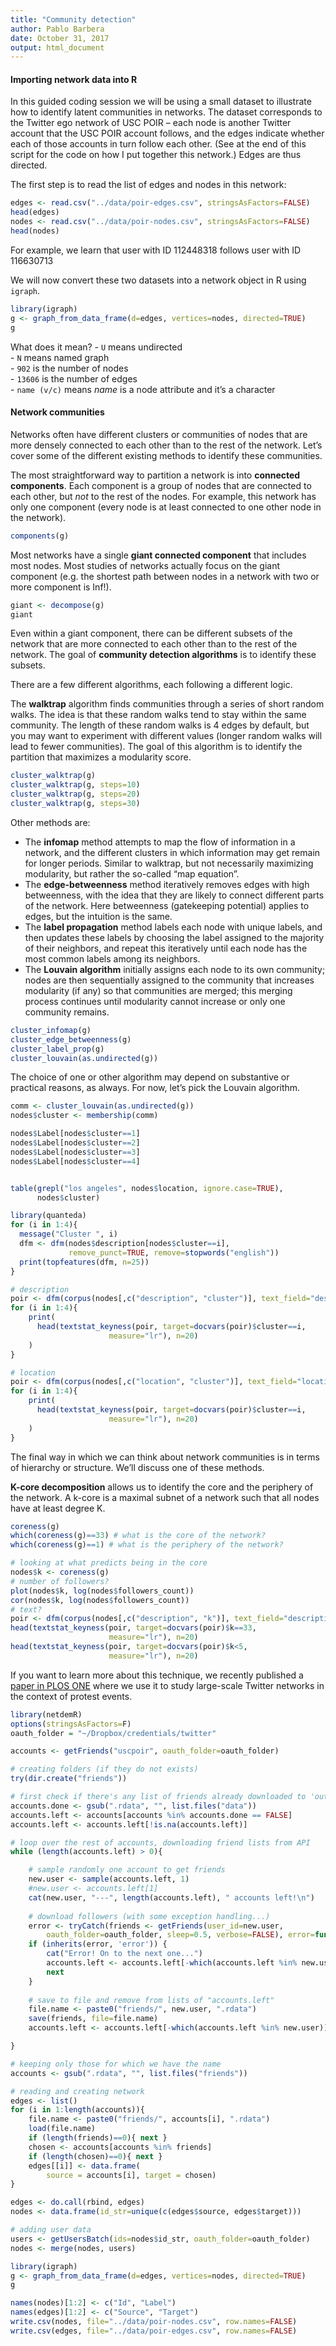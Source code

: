 ```yaml
---
title: "Community detection"
author: Pablo Barbera
date: October 31, 2017
output: html_document
---
```


#### Importing network data into R

In this guided coding session we will be using a small dataset to illustrate how to identify latent communities in networks. The dataset corresponds to the Twitter ego network of USC POIR -- each node is another Twitter account that the USC POIR account follows, and the edges indicate whether each of those accounts in turn follow each other. (See at the end of this script for the code on how I put together this network.) Edges are thus directed.

The first step is to read the list of edges and nodes in this network:

```r
edges <- read.csv("../data/poir-edges.csv", stringsAsFactors=FALSE)
head(edges)
nodes <- read.csv("../data/poir-nodes.csv", stringsAsFactors=FALSE)
head(nodes)
```

For example, we learn that user with ID 112448318 follows user with ID 116630713

We will now convert these two datasets into a network object in R using `igraph`.

```r
library(igraph)
g <- graph_from_data_frame(d=edges, vertices=nodes, directed=TRUE)
g
```

What does it mean?
- `U` means undirected  
- `N` means named graph  
- `902` is the number of nodes  
- `13606` is the number of edges  
- `name (v/c)` means _name_ is a node attribute and it's a character  

#### Network communities

Networks often have different clusters or communities of nodes that are more densely connected to each other than to the rest of the network. Let's cover some of the different existing methods to identify these communities.

The most straightforward way to partition a network is into __connected components__. Each component is a group of nodes that are connected to each other, but _not_ to the rest of the nodes. For example, this network has only one component (every node is at least connected to one other node in the network).

```r
components(g)
```

Most networks have a single __giant connected component__ that includes most nodes. Most studies of networks actually focus on the giant component (e.g. the shortest path between nodes in a network with two or more component is Inf!).

```r
giant <- decompose(g)
giant
```

Even within a giant component, there can be different subsets of the network that are more connected to each other than to the rest of the network. The goal of __community detection algorithms__ is to identify these subsets.

There are a few different algorithms, each following a different logic. 

The __walktrap__ algorithm finds communities through a series of short random walks. The idea is that these random walks tend to stay within the same community. The length of these random walks is 4 edges by default, but you may want to experiment with different values (longer random walks will lead to fewer communities). The goal of this algorithm is to identify the partition that maximizes a modularity score.

```r
cluster_walktrap(g)
cluster_walktrap(g, steps=10)
cluster_walktrap(g, steps=20)
cluster_walktrap(g, steps=30)
```

Other methods are:

- The __infomap__ method attempts to map the flow of information in a network, and the different clusters in which information may get remain for longer periods. Similar to walktrap, but not necessarily maximizing modularity, but rather the so-called "map equation".
- The __edge-betweenness__ method iteratively removes edges with high betweenness, with the idea that they are likely to connect different parts of the network. Here betweenness (gatekeeping potential) applies to edges, but the intuition is the same.
- The __label propagation__ method labels each node with unique labels, and then updates these labels by choosing the label assigned to the majority of their neighbors, and repeat this iteratively until each node has the most common labels among its neighbors.
- The __Louvain algorithm__ initially assigns each node to its own community; nodes are then sequentially assigned to the community that increases modularity (if any) so that communities are merged; this merging process continues until modularity cannot increase or only one community remains.

```r
cluster_infomap(g)
cluster_edge_betweenness(g)
cluster_label_prop(g)
cluster_louvain(as.undirected(g))
```

The choice of one or other algorithm may depend on substantive or practical reasons, as always. For now, let's pick the Louvain algorithm.

```r
comm <- cluster_louvain(as.undirected(g))
nodes$cluster <- membership(comm)
```

```r
nodes$Label[nodes$cluster==1]
nodes$Label[nodes$cluster==2]
nodes$Label[nodes$cluster==3]
nodes$Label[nodes$cluster==4]


table(grepl("los angeles", nodes$location, ignore.case=TRUE), 
      nodes$cluster)

library(quanteda)
for (i in 1:4){
  message("Cluster ", i)
  dfm <- dfm(nodes$description[nodes$cluster==i],
             remove_punct=TRUE, remove=stopwords("english"))
  print(topfeatures(dfm, n=25))
}

# description
poir <- dfm(corpus(nodes[,c("description", "cluster")], text_field="description"))
for (i in 1:4){
    print(
      head(textstat_keyness(poir, target=docvars(poir)$cluster==i,
                      measure="lr"), n=20)
    )
}

# location
poir <- dfm(corpus(nodes[,c("location", "cluster")], text_field="location"))
for (i in 1:4){
    print(
      head(textstat_keyness(poir, target=docvars(poir)$cluster==i,
                      measure="lr"), n=20)
    )
}

```

The final way in which we can think about network communities is in terms of hierarchy or structure. We'll discuss one of these methods.

__K-core decomposition__ allows us to identify the core and the periphery of the network. A k-core is a maximal subnet of a network such that all nodes have at least degree K.

```r
coreness(g)
which(coreness(g)==33) # what is the core of the network?
which(coreness(g)==1) # what is the periphery of the network?

# looking at what predicts being in the core
nodes$k <- coreness(g)
# number of followers?
plot(nodes$k, log(nodes$followers_count))
cor(nodes$k, log(nodes$followers_count))
# text?
poir <- dfm(corpus(nodes[,c("description", "k")], text_field="description"))
head(textstat_keyness(poir, target=docvars(poir)$k==33,
                      measure="lr"), n=20)
head(textstat_keyness(poir, target=docvars(poir)$k<5,
                      measure="lr"), n=20)

```

If you want to learn more about this technique, we recently published a [paper in PLOS ONE](http://journals.plos.org/plosone/article?id=10.1371/journal.pone.0143611) where we use it to study large-scale Twitter networks in the context of protest events.




```r
library(netdemR)
options(stringsAsFactors=F)
oauth_folder = "~/Dropbox/credentials/twitter"

accounts <- getFriends("uscpoir", oauth_folder=oauth_folder)

# creating folders (if they do not exists)
try(dir.create("friends"))

# first check if there's any list of friends already downloaded to 'outfolder'
accounts.done <- gsub(".rdata", "", list.files("data"))
accounts.left <- accounts[accounts %in% accounts.done == FALSE]
accounts.left <- accounts.left[!is.na(accounts.left)]

# loop over the rest of accounts, downloading friend lists from API
while (length(accounts.left) > 0){

    # sample randomly one account to get friends
    new.user <- sample(accounts.left, 1)
    #new.user <- accounts.left[1]
    cat(new.user, "---", length(accounts.left), " accounts left!\n")    
    
    # download followers (with some exception handling...) 
    error <- tryCatch(friends <- getFriends(user_id=new.user,
        oauth_folder=oauth_folder, sleep=0.5, verbose=FALSE), error=function(e) e)
    if (inherits(error, 'error')) {
        cat("Error! On to the next one...")
        accounts.left <- accounts.left[-which(accounts.left %in% new.user)]
        next
    }
    
    # save to file and remove from lists of "accounts.left"
    file.name <- paste0("friends/", new.user, ".rdata")
    save(friends, file=file.name)
    accounts.left <- accounts.left[-which(accounts.left %in% new.user)]

}

# keeping only those for which we have the name
accounts <- gsub(".rdata", "", list.files("friends"))

# reading and creating network
edges <- list()
for (i in 1:length(accounts)){
	file.name <- paste0("friends/", accounts[i], ".rdata")
	load(file.name)
	if (length(friends)==0){ next }
	chosen <- accounts[accounts %in% friends]
	if (length(chosen)==0){ next }
	edges[[i]] <- data.frame(
		source = accounts[i], target = chosen)
}

edges <- do.call(rbind, edges)
nodes <- data.frame(id_str=unique(c(edges$source, edges$target)))

# adding user data
users <- getUsersBatch(ids=nodes$id_str, oauth_folder=oauth_folder)
nodes <- merge(nodes, users)

library(igraph)
g <- graph_from_data_frame(d=edges, vertices=nodes, directed=TRUE)
g

names(nodes)[1:2] <- c("Id", "Label")
names(edges)[1:2] <- c("Source", "Target")
write.csv(nodes, file="../data/poir-nodes.csv", row.names=FALSE)
write.csv(edges, file="../data/poir-edges.csv", row.names=FALSE)
```
